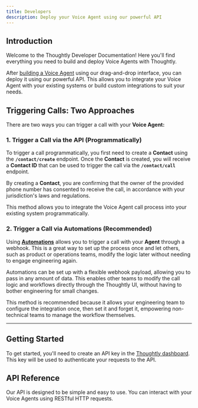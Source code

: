 ```yaml
---
title: Developers
description: Deploy your Voice Agent using our powerful API
---
```


## Introduction

Welcome to the Thoughtly Developer Documentation! Here you'll find everything you need to build and deploy Voice Agents with Thoughtly.

After [building a Voice Agent](/build/overview.mdx) using our drag-and-drop interface, you can deploy it using our powerful API. This allows you to integrate your Voice Agent with your existing systems or build custom integrations to suit your needs.

## Triggering Calls: Two Approaches

There are two ways you can trigger a call with your **Voice Agent:**

### 1. **Trigger a Call via the API (Programmatically)**

To trigger a call programmatically, you first need to create a **Contact** using the **`/contact/create`** endpoint. Once the **Contact** is created, you will receive a **Contact ID** that can be used to trigger the call via the **`/contact/call`** endpoint. 

By creating a **Contact**, you are confirming that the owner of the provided phone number has consented to receive the call, in accordance with your jurisdiction's laws and regulations.

This method allows you to integrate the Voice Agent call process into your existing system programmatically.

### 2. **Trigger a Call via Automations (Recommended)**

Using **[Automations](/build/automations/overview)** allows you to trigger a call with your **Agent** through a webhook. This is a great way to set up the process once and let others, such as product or operations teams, modify the logic later without needing to engage engineering again. 

Automations can be set up with a flexible webhook payload, allowing you to pass in any amount of data. This enables other teams to modify the call logic and workflows directly through the Thoughtly UI, without having to bother engineering for small changes. 

This method is recommended because it allows your engineering team to configure the integration once, then set it and forget it, empowering non-technical teams to manage the workflow themselves.

---

## Getting Started

To get started, you'll need to create an API key in the [Thoughtly dashboard](https://app.thoughtly.com). This key will be used to authenticate your requests to the API.

## API Reference

Our API is designed to be simple and easy to use. You can interact with your Voice Agents using RESTful HTTP requests.


<NextSection
    title="API Reference"
    icon="code"
    href="/api-reference"
    description="Learn how to interact with your Voice Agents using our API ->"
/>
